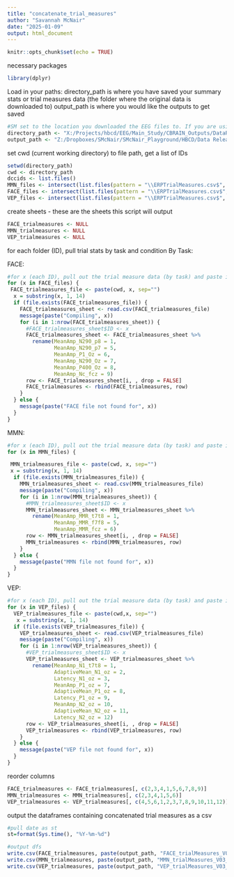```yaml
---
title: "concatenate_trial_measures"
author: "Savannah McNair"
date: "2025-01-09"
output: html_document
---
```


```r
knitr::opts_chunk$set(echo = TRUE)
```

necessary packages
```r
library(dplyr)
```

Load in your paths:
directory_path is where you have saved your summary stats or trial measures data (the folder where the original data is downloaded to)
output_path is where you would like the outputs to get saved
```r
#SM set to the location you downloaded the EEG files to. If you are using a Windows computer, you will need to change the direction of the slashes from '\' to '/'
directory_path <- "X:/Projects/hbcd/EEG/Main_Study/CBRAIN_Outputs/DataReleaseIDs/"
output_path <- "Z:/Dropboxes/SMcNair/SMcNair_Playground/HBCD/Data Release/DataRelease_Githhub/test_lasso_deid/"
```

set cwd (current working directory) to file path, get a list of IDs 
```r
setwd(directory_path)
cwd <- directory_path
dccids <- list.files()
MMN_files <- intersect(list.files(pattern = "\\ERPTrialMeasures.csv$", recursive = TRUE), list.files(pattern = "MMN", recursive = TRUE))
FACE_files <- intersect(list.files(pattern = "\\ERPTrialMeasures.csv$", recursive = TRUE), list.files(pattern = "FACE", recursive = TRUE))
VEP_files <- intersect(list.files(pattern = "\\ERPTrialMeasures.csv$", recursive = TRUE), list.files(pattern = "VEP", recursive = TRUE))


```

create sheets - these are the sheets this script will output
```r
FACE_trialmeasures <- NULL
MMN_trialmeasures <- NULL
VEP_trialmeasures <- NULL
```

for each folder (ID), pull trial stats by task and condition
By Task:

FACE: 
```r
#for x (each ID), pull out the trial measure data (by task) and paste it into a new sheet, storing ID in a new column
for (x in FACE_files) {
 FACE_trialmeasures_file <- paste(cwd, x, sep="")
  x = substring(x, 1, 14)
  if (file.exists(FACE_trialmeasures_file)) {
    FACE_trialmeasures_sheet <- read.csv(FACE_trialmeasures_file)
    message(paste("Compiling", x))
    for (i in 1:nrow(FACE_trialmeasures_sheet)) {
      #FACE_trialmeasures_sheet$ID <- x
      FACE_trialmeasures_sheet <- FACE_trialmeasures_sheet %>%
        rename(MeanAmp_N290_p8 = 1,
               MeanAmp_N290_p7 = 5,
               MeanAmp_P1_Oz = 6,             
               MeanAmp_N290_Oz = 7,
               MeanAmp_P400_Oz = 8,
               MeanAmp_Nc_fcz = 9)
      row <- FACE_trialmeasures_sheet[i, , drop = FALSE]
      FACE_trialmeasures <- rbind(FACE_trialmeasures, row)
    }
  } else {
    message(paste("FACE file not found for", x))
  }
}
```

MMN: 
```r
#for x (each ID), pull out the trial measure data (by task) and paste it into a new sheet, storing ID in a new column
for (x in MMN_files) {

 MMN_trialmeasures_file <- paste(cwd, x, sep="")
 x = substring(x, 1, 14)
  if (file.exists(MMN_trialmeasures_file)) {
    MMN_trialmeasures_sheet <- read.csv(MMN_trialmeasures_file)
    message(paste("Compiling", x))
    for (i in 1:nrow(MMN_trialmeasures_sheet)) {
      #MMN_trialmeasures_sheet$ID <- x
      MMN_trialmeasures_sheet <- MMN_trialmeasures_sheet %>%
        rename(MeanAmp_MMR_t7t8 = 1,
               MeanAmp_MMR_f7f8 = 5,
               MeanAmp_MMR_fcz = 6)
      row <- MMN_trialmeasures_sheet[i, , drop = FALSE]
      MMN_trialmeasures <- rbind(MMN_trialmeasures, row)
    }
  } else {
    message(paste("MMN file not found for", x))
  }
}
```

VEP: 
```r
#for x (each ID), pull out the trial measure data (by task) and paste it into a new sheet, storing ID in a new column
for (x in VEP_files) {
  VEP_trialmeasures_file <- paste(cwd,x, sep="")
   x = substring(x, 1, 14)
  if (file.exists(VEP_trialmeasures_file)) {
    VEP_trialmeasures_sheet <- read.csv(VEP_trialmeasures_file)
    message(paste("Compiling", x))
    for (i in 1:nrow(VEP_trialmeasures_sheet)) {
      #VEP_trialmeasures_sheet$ID <- x
      VEP_trialmeasures_sheet <- VEP_trialmeasures_sheet %>%
        rename(MeanAmp_N1_t7t8 = 1,
               AdaptiveMean_N1_oz = 2,
               Latency_N1_oz = 3,
               MeanAmp_P1_oz = 7,
               AdaptiveMean_P1_oz = 8,
               Latency_P1_oz = 9,
               MeanAmp_N2_oz = 10,
               AdaptiveMean_N2_oz = 11,
               Latency_N2_oz = 12)
      row <- VEP_trialmeasures_sheet[i, , drop = FALSE]
      VEP_trialmeasures <- rbind(VEP_trialmeasures, row)
    }
  } else {
    message(paste("VEP file not found for", x))
  }
}
```

reorder columns
```r
FACE_trialmeasures <- FACE_trialmeasures[, c(2,3,4,1,5,6,7,8,9)]
MMN_trialmeasures <- MMN_trialmeasures[, c(2,3,4,1,5,6)]
VEP_trialmeasures <- VEP_trialmeasures[, c(4,5,6,1,2,3,7,8,9,10,11,12)]
```


output the dataframes containing concatenated trial measures as a csv
```r
#pull date as st 
st=format(Sys.time(), "%Y-%m-%d")

#output dfs
write.csv(FACE_trialmeasures, paste(output_path, "FACE_trialMeasures_V03_", st, ".csv", sep = ""), row.names=FALSE) 
write.csv(MMN_trialmeasures, paste(output_path, "MMN_trialMeasures_V03_", st, ".csv", sep = ""), row.names=FALSE)
write.csv(VEP_trialmeasures, paste(output_path, "VEP_trialMeasures_V03_", st, ".csv", sep = ""), row.names=FALSE)
```